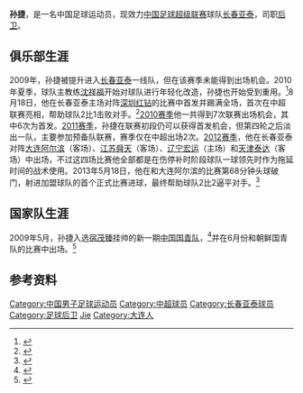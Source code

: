{{noteta|G1=足球}}{{infobox Football biography
| playername= 孙捷
| image =
| fullname = 孙捷
| dateofbirth = {{Birth date and age|1991|2|9}}
| cityofbirth = [[辽宁省|辽宁省]][[大连市|大连市]]
| countryofbirth = [[中国|中国]]
| currentclub = [[长春亚泰足球俱乐部|长春亚泰]]
| clubnumber = 15
| height = {{height|m=1.86}}
| position = [[后卫_(足球)|后卫]]
| youthyears1 = 
| youthclubs1 = [[长春亚泰足球俱乐部|长春亚泰]]
| years1 = 2009-
| clubs1 = [[长春亚泰足球俱乐部|长春亚泰]]
| caps1 =  23
| goals1 = 1
| nationalyears1 = 2009
| nationalteam1 = [[中国国青队|中国国青队]]
| nationalcaps1 = 
| nationalgoals1 = 
| pcupdate = 2013年11月4日
| ntupdate = 
}}
'''孙捷'''{{BD|1991年|2月9日|||Sun, Jie}}，是一名中国足球运动员，现效力[[中国足球超级联赛|中国足球超级联赛]]球队[[长春亚泰足球俱乐部|长春亚泰]]，司职[[后卫_(足球)|后卫]]。

==俱乐部生涯==
2009年，孙捷被提升进入[[长春亚泰足球俱乐部|长春亚泰]]一线队，但在该赛季未能得到出场机会。2010年夏季，球队主教练[[沈祥福|沈祥福]]开始对球队进行年轻化改造，孙捷也开始受到重用。<ref>{{Cite web |url=http://sports.sina.com.cn/j/2010-06-20/00525051585.shtml |title=沈祥福年轻化球队起用90后 塞尔维亚新星引人关注 |access-date=2013-08-05 |archive-date=2014-02-02 |archive-url=https://web.archive.org/web/20140202201945/http://sports.sina.com.cn/j/2010-06-20/00525051585.shtml |dead-url=no }}</ref>8月18日，他在长春亚泰主场对阵[[深圳红钻足球俱乐部|深圳红钻]]的比赛中首发并踢满全场，首次在中超联赛亮相，帮助球队2比1击败对手。<ref>{{Cite web |url=http://sports.sohu.com/20100818/n274309776.shtml |title=锋煞精彩倒钩 长春2-1终结深圳6轮不败 |access-date=2013-08-05 |archive-date=2017-10-12 |archive-url=https://web.archive.org/web/20171012052530/http://sports.sohu.com/20100818/n274309776.shtml |dead-url=no }}</ref>[[2010年中国足球超级联赛|2010赛季]]他一共得到7次联赛出场机会，其中6次为首发。[[2011年中国足球超级联赛|2011赛季]]，孙捷在联赛初段仍可以获得首发机会，但第四轮之后淡出一队，主要参加预备队联赛，赛季仅在中超出场2次。[[2012年中国足球超级联赛|2012赛季]]，他在长春亚泰对阵[[大连阿尔滨足球俱乐部|大连阿尔滨]]（客场）、[[江苏舜天足球俱乐部|江苏舜天]]（客场）、[[辽宁足球俱乐部|辽宁宏运]]（主场）和[[天津泰达足球俱乐部|天津泰达]]（客场）中出场，不过这四场比赛他全部都是在伤停补时阶段球队一球领先时作为拖延时间的战术使用。2013年5月18日，他在和大连阿尔滨的比赛第68分钟头球破门，射进加盟球队的首个正式比赛进球，最终帮助球队2比2逼平对手。<ref>{{Cite web |url=http://sports.sina.com.cn/j/2013-05-18/21326575255.shtml |title=中超-于大宝凯塔破门遭亚泰补时扳平 阿尔滨2-2 |access-date=2013-08-05 |archive-date=2016-03-04 |archive-url=https://web.archive.org/web/20160304002342/http://sports.sina.com.cn/j/2013-05-18/21326575255.shtml |dead-url=no }}</ref>

==国家队生涯==
2009年5月，孙捷入选[[宿茂臻|宿茂臻]]挂帅的新一期[[中国国青队|中国国青队]]，<ref>{{Cite web |url=http://dnews.365jilin.com/html/2009-05/21/content_99257.htm |title=长春亚泰5人入选国青队 |access-date=2013-08-05 |archive-date=2013-08-05 |archive-url=https://archive.is/20130805023756/http://dnews.365jilin.com/html/2009-05/21/content_99257.htm |dead-url=yes }}</ref>并在6月份和朝鲜国青队的比赛中出场。<ref>{{Cite web |url=http://sports.sohu.com/20090621/n264659091.shtml |title=国青热身胜朝鲜起步不错 宿茂臻将敲定大致轮廓 |access-date=2013-08-05 |archive-date=2015-05-26 |archive-url=https://web.archive.org/web/20150526192128/http://sports.sohu.com/20090621/n264659091.shtml |dead-url=no }}</ref>

==参考资料==
{{reflist}}

{{2009年长春亚泰名单}}
{{2010年中超分类名单长春}}
{{2011年中超分类名单长春}}
{{2012年中超分类名单长春}}
{{2013年中超分类名单长春}}
{{2014年中超分类名单长春}}
{{2015年中超分类名单长春}}
{{2016年中超分类名单长春}}
{{2017年中超分类名单长春}}
{{2018年中超分类名单长春}}

{{DEFAULTSORT:Sun, Jie}}
[[Category:中国男子足球运动员|Category:中国男子足球运动员]]
[[Category:中超球员|Category:中超球员]]
[[Category:长春亚泰球员|Category:长春亚泰球员]]
[[Category:足球后卫|Category:足球后卫]]
[[Category:孙姓|Jie]]
[[Category:大连人|Category:大连人]]
